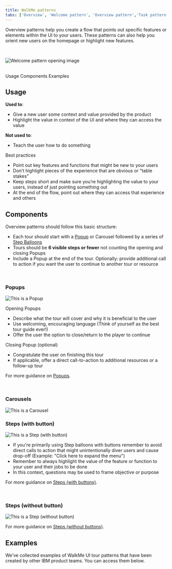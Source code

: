```yaml
---
title: WalkMe patterns
tabs: ['Overview', 'Welcome pattern', 'Overview pattern','Task pattern']
---
```


<PageDescription>

Overview patterns help you create a flow that points out specific features or elements within the UI to your users. These patterns can also help you orient new users on the homepage or highlight new features.

</PageDescription>

<br />

<Row>
  <Column colLg={10}>

![Welcome pattern opening image](images/overview-pattern-openingimage.png)

  </Column>
</Row>

<br />

<AnchorLinks>
  <AnchorLink>Usage</AnchorLink>
  <AnchorLink>Components</AnchorLink>
  <AnchorLink>Examples</AnchorLink>
</AnchorLinks>



## Usage

**Used to**:
- Give a new user some context and value provided by the product
- Highlight the value in context of the UI and where they can access the value

**Not used to**:
- Teach the user how to do something

Best practices
- Point out key features and functions that might be new to your users
- Don’t highlight pieces of the experience that are obvious or “table stakes”
- Keep steps short and make sure you’re highlighting the value to your users, instead of just pointing something out
- At the end of the flow, point out where they can access that experience and others


## Components

Overview patterns should follow this basic structure: 

- Each tour should start with a [Popup](/walkme-guide/smart-walk-thrus/popups) or Carousel followed by a series of [Step Balloons](/walkme-guide/smart-walk-thrus/steps)
- Tours should be **6 visible steps or fewer** not counting the opening and closing Popups
- Include a Popup at the end of the tour. Optionally: provide additional call to action if you want the user to continue to another tour or resource


<br />

### Popups

<Row>
  <Column colLg={10}>

![This is a Popup](images/ThisIsAPopup_Overview-pattern.png)

  </Column>
</Row>

Opening Popups
- Describe what the tour will cover and why it is beneficial to the user
- Use welcoming, encouraging language (Think of yourself as the best tour guide ever!) 
- Offer the user the option to close/return to the player to continue


Closing Popup (optional) 
- Congratulate the user on finishing this tour 
- If applicable, offer a direct call-to-action to additional resources or a follow-up tour

For more guidance on [Popups](/walkme-guide/smart-walk-thrus/popups).


<br />

### Carousels

<Row>
  <Column colLg={10}>

![This is a Carousel](images/ThisIsACarousel_Overview-pattern.png)

  </Column>
</Row>


### Steps (with button)

<Row>
  <Column colLg={10}>

![This is a Step (with button)](images/ThisIsAStep(YB)_Overview-pattern.png)

  </Column>
</Row>

- If you're primarily using Step balloons with buttons remember to avoid direct calls to action that might unintentionally diver users and cause drop-off (Example: "Click here to expand the menu")
- Remember to always highlight the value of the feature or function to your user and their jobs to be done
- In this context, questions may be used to frame objective or purpose 

For more guidance on [Steps (with buttons)](/walkme-guide/smart-walk-thrus/steps#step-balloons-with-action-buttons).


<br />

### Steps (without button)

<Row>
  <Column colLg={10}>

![This is a Step (without button)](images/ThisIsAStep(NB)_Overview-pattern.png)

  </Column>
</Row>

For more guidance on [Steps (without buttons)](/walkme-guide/smart-walk-thrus/steps#step-balloons-without-action-buttons).


## Examples

We’ve collected examples of WalkMe UI tour patterns that have been created by other IBM product teams. You can access them below.

<br />

<Row className="resource-card-group">
  <Column colMd={4} colLg={4} noGutterSm>
    <ResourceCard
      subTitle="Invision"
      title="Cloud Pak for Data - Overview pattern"
      aspectRatio="2:1"
      actionIcon="launch"
      href="https://ibm.invisionapp.com/share/BKO0DPU5X6P#/screens/319672284"
    >
    </ResourceCard>
  </Column>
  <Column colMd={4} colLg={4} noGutterSm>
    <ResourceCard
      subTitle="Invision"
      title="Admin hub - Overview pattern"
      aspectRatio="2:1"
      actionIcon="launch"
      href="https://ibm.invisionapp.com/share/TKO0HT7VSNZ#/screens/319711634"
    >
    </ResourceCard>
  </Column>
  <Column colMd={4} colLg={4} noGutterSm>
    <ResourceCard
      subTitle="WalkMe"
      title="Live example - Overview pattern"
      aspectRatio="2:1"
      actionIcon="launch"
      href="?walkme=19-824082"
    >
    </ResourceCard>
  </Column>
</Row>
